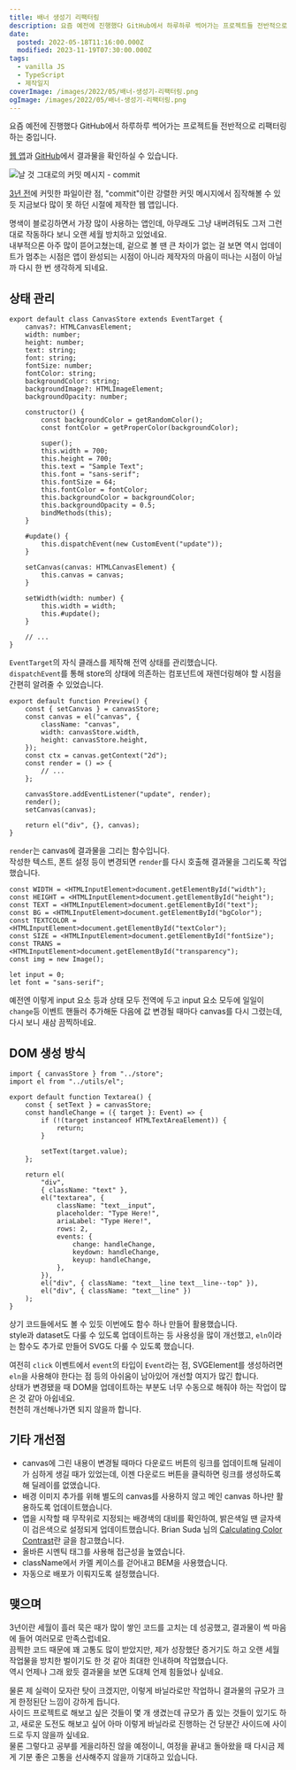 ```yaml
---
title: 배너 생성기 리팩터링
description: 요즘 예전에 진행했다 GitHub에서 하루하루 썩어가는 프로젝트들 전반적으로 리팩터링 하는 중입니다. 웹 앱과 GitHub에서 결과물을 확인하실 수 있습니다. 3년 전에 커밋한 파일이란 점, &quot;commit&quot;이란 강렬한 커밋 메시지에서 짐작해볼 수 있듯 지금보다 많이 못 하던 시절에 제작한 웹 앱입니다. 명색이 블로깅하면서 가장 많이 사용하는 앱인데, 아무래도 그냥 내버려둬도 그저 그런대로 작동하다 보니 오랜 세월 방치하고 있었네요.내부적으론
date:
  posted: 2022-05-18T11:16:00.000Z
  modified: 2023-11-19T07:30:00.000Z
tags:
  - vanilla JS
  - TypeScript
  - 제작일지
coverImage: /images/2022/05/배너-생성기-리팩터링.png
ogImage: /images/2022/05/배너-생성기-리팩터링.png
---
```


요즘 예전에 진행했다 GitHub에서 하루하루 썩어가는 프로젝트들 전반적으로 리팩터링 하는 중입니다.

[웹 앱](https://marshallku.com/banner-maker/)과 [GitHub](https://github.com/marshallku/banner-maker/)에서 결과물을 확인하실 수 있습니다.

![날 것 그대로의 커밋 메시지 - commit](/images/2022/05/커밋-메시지.png)

[3년 전](https://github.com/marshallku/banner-maker/tree/eddb0a9c4846263c504497c0c21ead4731c399cf)에 커밋한 파일이란 점, "commit"이란 강렬한 커밋 메시지에서 짐작해볼 수 있듯 지금보다 많이 못 하던 시절에 제작한 웹 앱입니다.

명색이 블로깅하면서 가장 많이 사용하는 앱인데, 아무래도 그냥 내버려둬도 그저 그런대로 작동하다 보니 오랜 세월 방치하고 있었네요.  
내부적으론 아주 많이 뜯어고쳤는데, 겉으로 볼 땐 큰 차이가 없는 걸 보면 역시 업데이트가 멈추는 시점은 앱이 완성되는 시점이 아니라 제작자의 마음이 떠나는 시점이 아닐까 다시 한 번 생각하게 되네요.

## 상태 관리

```
export default class CanvasStore extends EventTarget {
    canvas?: HTMLCanvasElement;
    width: number;
    height: number;
    text: string;
    font: string;
    fontSize: number;
    fontColor: string;
    backgroundColor: string;
    backgroundImage?: HTMLImageElement;
    backgroundOpacity: number;

    constructor() {
        const backgroundColor = getRandomColor();
        const fontColor = getProperColor(backgroundColor);

        super();
        this.width = 700;
        this.height = 700;
        this.text = "Sample Text";
        this.font = "sans-serif";
        this.fontSize = 64;
        this.fontColor = fontColor;
        this.backgroundColor = backgroundColor;
        this.backgroundOpacity = 0.5;
        bindMethods(this);
    }

    #update() {
        this.dispatchEvent(new CustomEvent("update"));
    }

    setCanvas(canvas: HTMLCanvasElement) {
        this.canvas = canvas;
    }

    setWidth(width: number) {
        this.width = width;
        this.#update();
    }

    // ...
}

```

`EventTarget`의 자식 클래스를 제작해 전역 상태를 관리했습니다.  
`dispatchEvent`를 통해 store의 상태에 의존하는 컴포넌트에 재렌더링해야 할 시점을 간편히 알려줄 수 있었습니다.

```
export default function Preview() {
    const { setCanvas } = canvasStore;
    const canvas = el("canvas", {
        className: "canvas",
        width: canvasStore.width,
        height: canvasStore.height,
    });
    const ctx = canvas.getContext("2d");
    const render = () => {
        // ...
    };

    canvasStore.addEventListener("update", render);
    render();
    setCanvas(canvas);

    return el("div", {}, canvas);
}

```

`render`는 canvas에 결과물을 그리는 함수입니다.  
작성한 텍스트, 폰트 설정 등이 변경되면 `render`를 다시 호출해 결과물을 그리도록 작업했습니다.

```
const WIDTH = <HTMLInputElement>document.getElementById("width");
const HEIGHT = <HTMLInputElement>document.getElementById("height");
const TEXT = <HTMLInputElement>document.getElementById("text");
const BG = <HTMLInputElement>document.getElementById("bgColor");
const TEXTCOLOR = <HTMLInputElement>document.getElementById("textColor");
const SIZE = <HTMLInputElement>document.getElementById("fontSize");
const TRANS = <HTMLInputElement>document.getElementById("transparency");
const img = new Image();

let input = 0;
let font = "sans-serif";

```

예전엔 이렇게 input 요소 등과 상태 모두 전역에 두고 input 요소 모두에 일일이 `change`등 이벤트 핸들러 추가해둔 다음에 값 변경될 때마다 canvas를 다시 그렸는데, 다시 보니 새삼 끔찍하네요.

## DOM 생성 방식

```
import { canvasStore } from "../store";
import el from "../utils/el";

export default function Textarea() {
    const { setText } = canvasStore;
    const handleChange = ({ target }: Event) => {
        if (!(target instanceof HTMLTextAreaElement)) {
            return;
        }

        setText(target.value);
    };

    return el(
        "div",
        { className: "text" },
        el("textarea", {
            className: "text__input",
            placeholder: "Type Here!",
            ariaLabel: "Type Here!",
            rows: 2,
            events: {
                change: handleChange,
                keydown: handleChange,
                keyup: handleChange,
            },
        }),
        el("div", { className: "text__line text__line--top" }),
        el("div", { className: "text__line" })
    );
}

```

상기 코드들에서도 볼 수 있듯 이번에도 함수 하나 만들어 활용했습니다.  
style과 dataset도 다룰 수 있도록 업데이트하는 등 사용성을 많이 개선했고, `eln`이라는 함수도 추가로 만들어 SVG도 다룰 수 있도록 했습니다.

여전히 `click` 이벤트에서 `event`의 타입이 `Event`라는 점, SVGElement를 생성하려면 `eln`을 사용해야 한다는 점 등의 아쉬움이 남아있어 개선할 여지가 많긴 합니다.  
상태가 변경됐을 때 DOM을 업데이트하는 부분도 너무 수동으로 해줘야 하는 작업이 많은 것 같아 아쉽네요.  
천천히 개선해나가면 되지 않을까 합니다.

## 기타 개선점

* canvas에 그린 내용이 변경될 때마다 다운로드 버튼의 링크를 업데이트해 딜레이가 심하게 생길 때가 있었는데, 이젠 다운로드 버튼을 클릭하면 링크를 생성하도록 해 딜레이를 없앴습니다.
* 배경 이미지 추가를 위해 별도의 canvas를 사용하지 않고 메인 canvas 하나만 활용하도록 업데이트했습니다.
* 앱을 시작할 때 무작위로 지정되는 배경색의 대비를 확인하여, 밝은색일 땐 글자색이 검은색으로 설정되게 업데이트했습니다. Brian Suda 님의 [Calculating Color Contrast](https://24ways.org/2010/calculating-color-contrast)란 글을 참고했습니다.
* 올바른 시멘틱 태그를 사용해 접근성을 높였습니다.
* className에서 카멜 케이스를 걷어내고 BEM을 사용했습니다.
* 자동으로 배포가 이뤄지도록 설정했습니다.

## 맺으며

3년이란 세월이 흘러 묵은 때가 많이 쌓인 코드를 고치는 데 성공했고, 결과물이 썩 마음에 들어 여러모로 만족스럽네요.  
끔찍한 코드 때문에 꽤 고통도 많이 받았지만, 제가 성장했단 증거기도 하고 오랜 세월 작업물을 방치한 벌이기도 한 것 같아 최대한 인내하며 작업했습니다.  
역시 언제나 그래 왔듯 결과물을 보면 도대체 언제 힘들었나 싶네요.

물론 제 실력이 모자란 탓이 크겠지만, 이렇게 바닐라로만 작업하니 결과물의 규모가 크게 한정된단 느낌이 강하게 듭니다.  
사이드 프로젝트로 해보고 싶은 것들이 몇 개 생겼는데 규모가 좀 있는 것들이 있기도 하고, 새로운 도전도 해보고 싶어 아마 이렇게 바닐라로 진행하는 건 당분간 사이드에 사이드로 두지 않을까 싶네요.  
물론 그렇다고 공부를 게을리하진 않을 예정이니, 여정을 끝내고 돌아왔을 때 다시금 제게 기분 좋은 고통을 선사해주지 않을까 기대하고 있습니다.